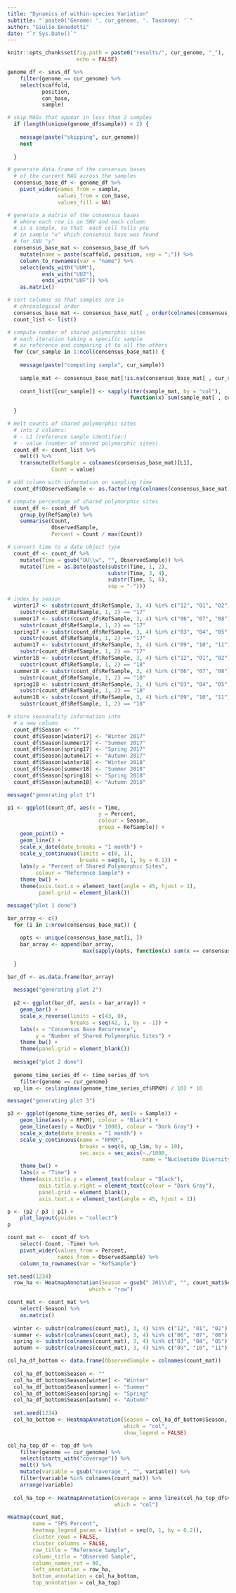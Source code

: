 ```yaml
---
title: "Dynamics of within-species Variation"
subtitle: "`paste0('Genome: ', cur_genome, '. Taxonomy: '`"
author: "Giulio Benedetti"
date: "`r Sys.Date()`"
---
```


```r
knitr::opts_chunk$set(fig.path = paste0("results/", cur_genome, "_"),
                      echo = FALSE)
```

```r
genome_df <- snvs_df %>%
    filter(genome == cur_genome) %>%
    select(scaffold,
           position,
           con_base,
           sample)
```


```r
# skip MAGs that appear in less than 2 samples
  if (length(unique(genome_df$sample)) < 2) {
    
    message(paste("skipping", cur_genome))
    next
    
  }
```


```r
# generate data.frame of the consensus bases
  # of the current MAG across the samples
  consensus_base_df <- genome_df %>%
    pivot_wider(names_from = sample,
                values_from = con_base,
                values_fill = NA)
```


```r
# generate a matrix of the consensus bases
  # where each row is an SNV and each column
  # is a sample, so that  each cell tells you
  # in sample "x" which consensus base was found
  # for SNV "y"
  consensus_base_mat <- consensus_base_df %>%
    mutate(name = paste(scaffold, position, sep = ";")) %>%
    column_to_rownames(var = "name") %>%
    select(ends_with("UUM"),
           ends_with("UUJ"),
           ends_with("UUF")) %>%
    as.matrix()
```


```r
# sort columns so that samples are in
  # chronological order
  consensus_base_mat <- consensus_base_mat[ , order(colnames(consensus_base_mat))]
  count_list <- list()
```


```r
# compute number of shared polymorphic sites
  # each iteration taking a specific sample
  # as reference and comparing it to all the others
  for (cur_sample in 1:ncol(consensus_base_mat)) {
    
    message(paste("computing sample", cur_sample))
    
    sample_mat <- consensus_base_mat[!is.na(consensus_base_mat[ , cur_sample]), ]
    
    count_list[[cur_sample]] <- sapply(iter(sample_mat, by = "col"),
                                       function(x) sum(sample_mat[ , cur_sample] == x, na.rm = TRUE))
    
  }
```

```r
# melt counts of shared polymorphic sites
  # into 2 columns:
  # - L1 (reference sample identifier)
  # - value (number of shared polymorphic sites)
  count_df <- count_list %>%
    melt() %>%
    transmute(RefSample = colnames(consensus_base_mat)[L1],
              Count = value)
```

```r
# add column with information on sampling time
  count_df$ObservedSample <- as.factor(rep(colnames(consensus_base_mat), ncol(consensus_base_mat)))
```

```r
# compute percentage of shared polymorphic sites
  count_df <- count_df %>%
    group_by(RefSample) %>%
    summarise(Count,
              ObservedSample,
              Percent = Count / max(Count))
```

```r
# convert time to a date object type
  count_df <- count_df %>%
    mutate(Time = gsub("UU\\w", "", ObservedSample)) %>%
    mutate(Time = as.Date(paste(substr(Time, 1, 2),
                                substr(Time, 3, 4),
                                substr(Time, 5, 6),
                                sep = "-")))
```


```r
# index by season
  winter17 <- substr(count_df$RefSample, 3, 4) %in% c("12", "01", "02") &
    substr(count_df$RefSample, 1, 2) == "17"
  summer17 <- substr(count_df$RefSample, 3, 4) %in% c("06", "07", "08") &
    substr(count_df$RefSample, 1, 2) == "17"
  spring17 <- substr(count_df$RefSample, 3, 4) %in% c("03", "04", "05") &
    substr(count_df$RefSample, 1, 2) == "17"
  autumn17 <- substr(count_df$RefSample, 3, 4) %in% c("09", "10", "11") &
    substr(count_df$RefSample, 1, 2) == "17"
  winter18 <- substr(count_df$RefSample, 3, 4) %in% c("12", "01", "02") &
    substr(count_df$RefSample, 1, 2) == "18"
  summer18 <- substr(count_df$RefSample, 3, 4) %in% c("06", "07", "08") &
    substr(count_df$RefSample, 1, 2) == "18"
  spring18 <- substr(count_df$RefSample, 3, 4) %in% c("03", "04", "05") &
    substr(count_df$RefSample, 1, 2) == "18"
  autumn18 <- substr(count_df$RefSample, 3, 4) %in% c("09", "10", "11") &
    substr(count_df$RefSample, 1, 2) == "18"
```


```r
# store seasonality information into
  # a new column
  count_df$Season <- ""
  count_df$Season[winter17] <- "Winter 2017"
  count_df$Season[summer17] <- "Summer 2017"
  count_df$Season[spring17] <- "Spring 2017"
  count_df$Season[autumn17] <- "Autumn 2017"
  count_df$Season[winter18] <- "Winter 2018"
  count_df$Season[summer18] <- "Summer 2018"
  count_df$Season[spring18] <- "Spring 2018"
  count_df$Season[autumn18] <- "Autumn 2018"
```


```r
message("generating plot 1")
```


```r
p1 <- ggplot(count_df, aes(x = Time,
                             y = Percent,
                             colour = Season,
                             group = RefSample)) +
    geom_point() +
    geom_line() +
    scale_x_date(date_breaks = "1 month") +
    scale_y_continuous(limits = c(0, 1),
                       breaks = seq(0, 1, by = 0.1)) +
    labs(y = "Percent of Shared Polymorphic Sites",
         colour = "Reference Sample") +
    theme_bw() +
    theme(axis.text.x = element_text(angle = 45, hjust = 1),
          panel.grid = element_blank())
```


```r
message("plot 1 done")
```


```r
bar_array <- c()
  for (i in 1:nrow(consensus_base_mat)) {
    
    opts <- unique(consensus_base_mat[i, ])
    bar_array <- append(bar_array,
                        max(sapply(opts, function(x) sum(x == consensus_base_mat[i, ], na.rm = TRUE))))
    
  }
```


```r
bar_df <- as.data.frame(bar_array)
  
  message("generating plot 2")
  
  p2 <- ggplot(bar_df, aes(x = bar_array)) +
    geom_bar() +
    scale_x_reverse(limits = c(43, 0),
                    breaks = seq(42, 1, by = -1)) +
    labs(x = "Consensus Base Recurrence",
         y = "Number of Shared Polymorphic Sites") +
    theme_bw() +
    theme(panel.grid = element_blank())
  
  message("plot 2 done")
  
  genome_time_series_df <- time_series_df %>%
    filter(genome == cur_genome)
  up_lim <- ceiling(max(genome_time_series_df$RPKM) / 10) * 10
```


```r
message("generating plot 3")
```


```r
p3 <- ggplot(genome_time_series_df, aes(x = Sample)) +
    geom_line(aes(y = RPKM), colour = "Black") +
    geom_line(aes(y = NucDiv * 1000), colour = "Dark Gray") +
    scale_x_date(date_breaks = "1 month") +
    scale_y_continuous(name = "RPKM",
                       breaks = seq(0, up_lim, by = 10),
                       sec.axis = sec_axis(~./1000,
                                           name = "Nucleotide Diversity")) +
    theme_bw() +
    labs(x = "Time") +
    theme(axis.title.y = element_text(colour = "Black"),
          axis.title.y.right = element_text(colour = "Dark Gray"),
          panel.grid = element_blank(),
          axis.text.x = element_text(angle = 45, hjust = 1))
```

```r
p <- (p2 / p3 | p1) +
    plot_layout(guides = "collect")
p
```


```r
count_mat <-  count_df %>%
    select(-Count, -Time) %>%
    pivot_wider(values_from = Percent,
                names_from = ObservedSample) %>%
    column_to_rownames(var = "RefSample")
```


```r
set.seed(1234)
  row_ha <- HeatmapAnnotation(Season = gsub(" 201\\d", "", count_mat$Season),
                          which = "row")
```


```r
count_mat <- count_mat %>%
    select(-Season) %>%
    as.matrix()
  
  winter <- substr(colnames(count_mat), 3, 4) %in% c("12", "01", "02")
  summer <- substr(colnames(count_mat), 3, 4) %in% c("06", "07", "08")
  spring <- substr(colnames(count_mat), 3, 4) %in% c("03", "04", "05")
  autumn <- substr(colnames(count_mat), 3, 4) %in% c("09", "10", "11")
```


```r
col_ha_df_bottom <- data.frame(ObservedSample = colnames(count_mat))
  
  col_ha_df_bottom$Season <- ""
  col_ha_df_bottom$Season[winter] <- "Winter"
  col_ha_df_bottom$Season[summer] <- "Summer"
  col_ha_df_bottom$Season[spring] <- "Spring"
  col_ha_df_bottom$Season[autumn] <- "Autumn"
  
  set.seed(1234)
  col_ha_bottom <- HeatmapAnnotation(Season = col_ha_df_bottom$Season,
                                     which = "col",
                                     show_legend = FALSE)
```

```r
col_ha_top_df <- top_df %>%
    filter(genome == cur_genome) %>%
    select(starts_with("coverage")) %>%
    melt() %>%
    mutate(variable = gsub("coverage_", "", variable)) %>%
    filter(variable %in% colnames(count_mat)) %>%
    arrange(variable)
  
  col_ha_top <- HeatmapAnnotation(Coverage = anno_lines(col_ha_top_df$value),
                                  which = "col")
```

```r
Heatmap(count_mat,
        name = "SPS Percent",
        heatmap_legend_param = list(at = seq(0, 1, by = 0.2)),
        cluster_rows = FALSE,
        cluster_columns = FALSE,
        row_title = "Reference Sample",
        column_title = "Observed Sample",
        column_names_rot = 90,
        left_annotation = row_ha,
        bottom_annotation = col_ha_bottom,
        top_annotation = col_ha_top)
```
